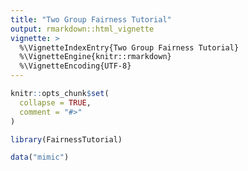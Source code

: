```yaml
---
title: "Two Group Fairness Tutorial"
output: rmarkdown::html_vignette
vignette: >
  %\VignetteIndexEntry{Two Group Fairness Tutorial}
  %\VignetteEngine{knitr::rmarkdown}
  %\VignetteEncoding{UTF-8}
---
```


```r
knitr::opts_chunk$set(
  collapse = TRUE,
  comment = "#>"
)
```

```r
library(FairnessTutorial)

data("mimic")
```
